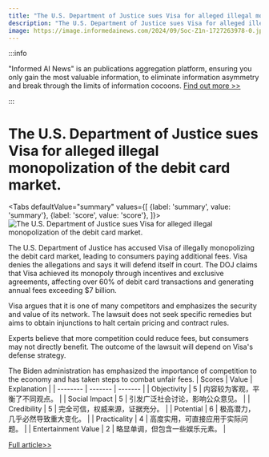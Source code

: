 ```yaml
---
title: "The U.S. Department of Justice sues Visa for alleged illegal monopolization of the debit card market."
description: "The U.S. Department of Justice sues Visa for alleged illegal monopolization of the debit card market."
image: https://image.informedainews.com/2024/09/Soc-Z1n-1727263978-0.jpg
---
```



:::info

"Informed AI News" is an publications aggregation platform, ensuring you only gain the most valuable information, to eliminate information asymmetry and break through the limits of information cocoons.  [Find out more >>](/)

:::

# The U.S. Department of Justice sues Visa for alleged illegal monopolization of the debit card market.


<Tabs
	defaultValue="summary"
	values={[
	{label: 'summary', value: 'summary'},
	{label: 'score', value: 'score'},
]}>
<TabItem value="summary">
<img
  src="https://image.informedainews.com/2024/09/Soc-Z1n-1727263978-0.jpg"
  alt="The U.S. Department of Justice sues Visa for alleged illegal monopolization of the debit card market."
/>



The U.S. Department of Justice has accused Visa of illegally monopolizing the debit card market, leading to consumers paying additional fees. Visa denies the allegations and says it will defend itself in court. The DOJ claims that Visa achieved its monopoly through incentives and exclusive agreements, affecting over 60% of debit card transactions and generating annual fees exceeding $7 billion.

Visa argues that it is one of many competitors and emphasizes the security and value of its network. The lawsuit does not seek specific remedies but aims to obtain injunctions to halt certain pricing and contract rules.

Experts believe that more competition could reduce fees, but consumers may not directly benefit. The outcome of the lawsuit will depend on Visa's defense strategy.

The Biden administration has emphasized the importance of competition to the economy and has taken steps to combat unfair fees.
</TabItem>
<TabItem value="score">
	| Scores     | Value   | Explanation |
	| -------- | ------- | ------- |
	| Objectivity  | 5    | 内容较为客观，平衡了不同观点。    |
	| Social Impact | 5     | 引发广泛社会讨论，影响公众意见。    |
	| Credibility    | 5    | 完全可信，权威来源，证据充分。    |
	| Potential    | 6    | 极高潜力，几乎必然导致重大变化。    |
	| Practicality    | 4    | 高度实用，可直接应用于实际问题。    |
	| Entertainment Value    | 2    | 略显单调，但包含一些娱乐元素。    |
</TabItem>
</Tabs>

[Full article>>](https://www.cnbeta.com.tw/articles/tech/1447035.htm)
